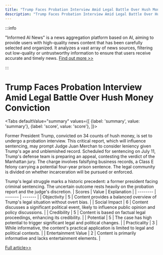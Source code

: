 ```yaml
---
title: "Trump Faces Probation Interview Amid Legal Battle Over Hush Money Conviction"
description: "Trump Faces Probation Interview Amid Legal Battle Over Hush Money Conviction"
---
```



:::info

"Informed AI News" is a news aggregation platform based on AI, aiming to provide users with high-quality news content that has been carefully selected and organized. It analyzes a vast array of news sources, filtering out low-quality or untrustworthy information to ensure that users receive accurate and timely news.  [Find out more >>](/docs/guides)

:::

# Trump Faces Probation Interview Amid Legal Battle Over Hush Money Conviction


<Tabs
	defaultValue="summary"
	values={[
	{label: 'summary', value: 'summary'},
	{label: 'score', value: 'score'},
]}>
<TabItem value="summary">


Former President Trump, convicted on 34 counts of hush money, is set to undergo a probation interview. This critical report, which will influence sentencing, may prompt Judge Juan Merchan to consider leniency given Trump's age and unblemished record. Scheduled for sentencing on July 11, Trump's defense team is preparing an appeal, contesting the verdict of the Manhattan jury. The charge involves falsifying business records, a Class E felony carrying a potential four-year prison sentence. The legal community is divided on whether incarceration will be pursued or enforced.

Trump's legal struggle marks a historic precedent: a former president facing criminal sentencing. The uncertain outcome rests heavily on the probation report and the judge's discretion.
</TabItem>
<TabItem value="score">
	| Scores     | Value   | Explanation |
	| -------- | ------- | ------- |
	| Objectivity  | 5    | Content provides a balanced overview of Trump's legal situation without overt bias.    |
	| Social Impact | 6     | Content discusses a significant political event, likely to influence public opinion and policy discussions.    |
	| Credibility    | 5    | Content is based on factual legal proceedings, enhancing its credibility.    |
	| Potential    | 5    | The case has high potential to trigger significant legal and political changes.    |
	| Practicality    | 3    | While informative, the content's practical application is limited to legal and political contexts.    |
	| Entertainment Value    | 2    | Content is primarily informative and lacks entertainment elements.    |
</TabItem>
</Tabs>

[Full article>>](https://www.cnbc.com/2024/06/10/trump-probation-interview-hush-money-trial-verdict.html)
